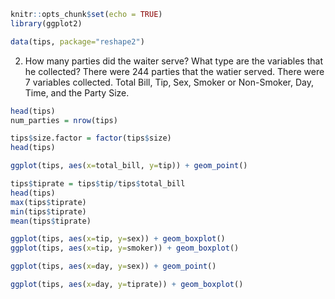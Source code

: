 ```r
knitr::opts_chunk$set(echo = TRUE)
library(ggplot2)
```


```r
data(tips, package="reshape2")
```

2.  How many parties did the waiter serve? What type are the variables that he collected? 
There were 244 parties that the watier served.
There were 7 variables collected. Total Bill, Tip, Sex, Smoker or Non-Smoker, Day, Time, and the Party Size.

```r
head(tips)
num_parties = nrow(tips)
```

```r
tips$size.factor = factor(tips$size)
head(tips)
```

```r
ggplot(tips, aes(x=total_bill, y=tip)) + geom_point()
```

```r
tips$tiprate = tips$tip/tips$total_bill
head(tips)
max(tips$tiprate)
min(tips$tiprate)
mean(tips$tiprate)
```

```r
ggplot(tips, aes(x=tip, y=sex)) + geom_boxplot()
ggplot(tips, aes(x=tip, y=smoker)) + geom_boxplot()
```

```r
ggplot(tips, aes(x=day, y=sex)) + geom_point()
```
```r
ggplot(tips, aes(x=day, y=tiprate)) + geom_boxplot()
```

